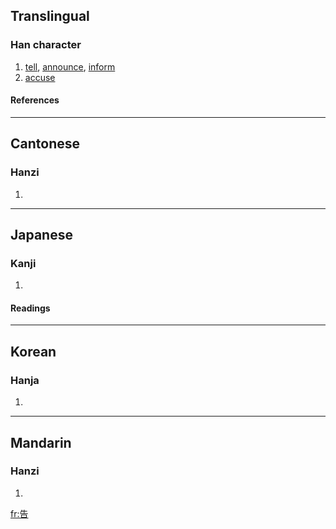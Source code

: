 {{see|吿}}

==Translingual==
===Han character===
{{Han char|rn=30|rad=口|as=04|sn=7|four=2460<sub>1</sub>|canj=竹土口 (HGR)}}
# [[tell]], [[announce]], [[inform]]
# [[accuse]]
====References====
{{Han ref|kx=0181.191|dkj=03381|dj=0398.040|hdz=10589.120|uh=544A|ud=21578|bh=A769|bd=42857}}
----
==Cantonese==
===Hanzi===
{{yue-hanzi|jyut=|y=gou3}}
# {{defn|Cantonese}}
----
==Japanese==
===Kanji===
{{ja-kanji|grade=4|rs=口04}}
# {{defn|Japanese}} 
====Readings====
{{ja-readings|on=[[こく]] (koku), [[こう]] (kō)|kun=[[つげる]] (tsugeru)}}
----
==Korean==
===Hanja===
{{ko-hanja|hangeul=[[고]], [[곡]]|rv=go, gok|mr=ko, kok}}
# {{defn|Korean}}
----
==Mandarin==
===Hanzi===
{{cmn-hanzi|pin=[[gào]] ([[gao4]])|wg=kao<sup>4</sup>}}
# {{defn|Mandarin}}

[[fr:告]]